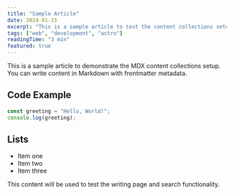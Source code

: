 ```yaml
---
title: "Sample Article"
date: 2024-01-15
excerpt: "This is a sample article to test the content collections setup."
tags: ["web", "development", "astro"]
readingTime: "3 min"
featured: true
---
```


This is a sample article to demonstrate the MDX content collections setup. You can write content in Markdown with frontmatter metadata.

## Code Example

```javascript
const greeting = "Hello, World!";
console.log(greeting);
```

## Lists

- Item one
- Item two  
- Item three

This content will be used to test the writing page and search functionality.
